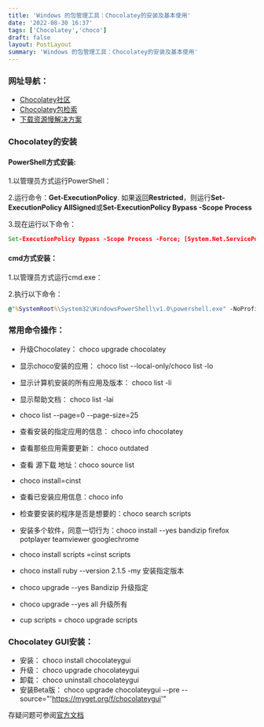 ```yaml
---
title: 'Windows 的包管理工具：Chocolatey的安装及基本使用'
date: '2022-08-30 16:37'
tags: ['Chocolatey','choco']
draft: false
layout: PostLayout
summary: 'Windows 的包管理工具：Chocolatey的安装及基本使用'
---
```


### 网址导航：
* [Chocolatey社区](https://community.chocolatey.org/)
* [Chocolatey包检索](https://community.chocolatey.org/packages)
* [下载资源慢解决方案](https://www.csdn.net/tags/NtjaMg1sMjgyMDItYmxvZwO0O0OO0O0O.html)
### Chocolatey的安装
#### PowerShell方式安装:

1.以管理员方式运行PowerShell：


2.运行命令：**Get-ExecutionPolicy**. 如果返回**Restricted**，则运行**Set-ExecutionPolicy AllSigned**或**Set-ExecutionPolicy Bypass -Scope Process**

3.现在运行以下命令：
```cmd
Set-ExecutionPolicy Bypass -Scope Process -Force; [System.Net.ServicePointManager]::SecurityProtocol = [System.Net.ServicePointManager]::SecurityProtocol -bor 3072; iex ((New-Object System.Net.WebClient).DownloadString('https://community.chocolatey.org/install.ps1'))
```


#### cmd方式安装：



1.以管理员方式运行cmd.exe：

2.执行以下命令：
```cmd
@"%SystemRoot%\System32\WindowsPowerShell\v1.0\powershell.exe" -NoProfile -InputFormat None -ExecutionPolicy Bypass -Command "[System.Net.ServicePointManager]::SecurityProtocol = 3072; iex ((New-Object System.Net.WebClient).DownloadString('https://community.chocolatey.org/install.ps1'))" && SET "PATH=%PATH%;%ALLUSERSPROFILE%\chocolatey\bin"
```

### 常用命令操作：


* 升级Chocolatey： choco upgrade chocolatey
* 显示choco安装的应用： choco list --local-only/choco list -lo   
* 显示计算机安装的所有应用及版本： choco list -li      
*  显示帮助文档： choco list -lai   
*  choco list --page=0 --page-size=25
* 查看安装的指定应用的信息： choco info chocolatey     
* 查看那些应用需要更新： choco outdated    
* 查看 源下载 地址：choco source list  




* choco install=cinst
* 查看已安装应用信息：choco info  
* 检查要安装的程序是否是想要的：choco search scripts   
* 安装多个软件，同意一切行为：choco install --yes bandizip firefox potplayer teamviewer googlechrome       
* choco install scripts =cinst scripts
* choco install ruby --version 2.1.5 -my   安装指定版本




* choco upgrade --yes Bandizip    升级指定
* choco upgrade --yes all   升级所有
* cup scripts = choco upgrade scripts


### Chocolatey GUI安装：


* 安装： choco install chocolateygui
* 升级： choco upgrade chocolateygui
* 卸载： choco uninstall chocolateygui
* 安装Beta版： choco upgrade chocolateygui --pre --source="'https://myget.org/f/chocolateygui'"



存疑问题可参阅[官方文档](https://docs.chocolatey.org/en-us/chocolatey-gui/)












